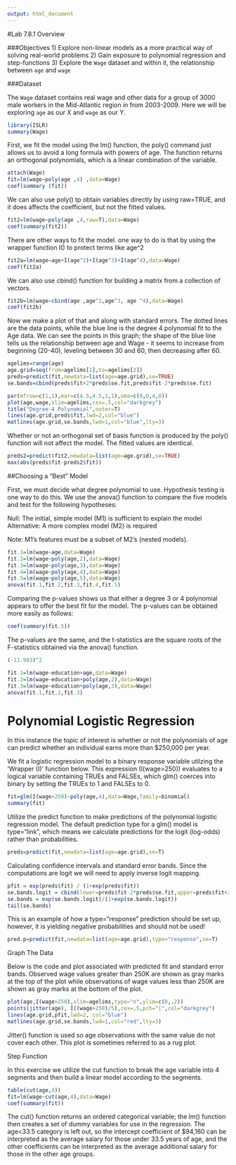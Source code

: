 ```yaml
---
output: html_document
---
```


#Lab 7.8.1 Overview

###Objectives
1) Explore non-linear models as a more practical way of solving real-world problems
2) Gain exposure to polynomial regression and step-functions
3) Explore the `Wage` dataset and within it, the relationship between `age` and `wage`

###Dataset

The `Wage` dataset contains real wage and other data for a group of 3000 male workers in the Mid-Atlantic region in from 2003-2009. Here we will be exploring `age` as our X and `wage` as our Y.

```R
library(ISLR)
summary(Wage)
```

First, we fit the model using the lm() function, the poly() command just allows us to avoid a long formula with powers of age. The function returns an orthogonal polynomials, which is a linear combination of the variable.


```R
attach(Wage)
fit=lm(wage∼poly(age ,4) ,data=Wage)
coef(summary (fit))
```

We can also use poly() tp obtain variables directly by using raw=TRUE, and it does affects the coefficient, but not the fitted values.

```R
fit2=lm(wage∼poly(age ,4,raw=T),data=Wage)
coef(summary(fit2))
```

There are other ways to fit the model. one way to do is that by using the wrapper function I() to protect terms like age^2

```R
fit2a=lm(wage∼age+I(age^2)+I(age^3)+I(age^4),data=Wage)
coef(fit2a)
```
We can also use cbind() function for building a matrix from a collection of vectors.

```R
fit2b=lm(wage∼cbind(age ,age^2,age^3, age ^4),data=Wage)
coef(fit2b)
```

Now we make a plot of that and along with standard errors. The dotted lines are the data points, while the blue line is the degree 4 polynomial fit to the Age data. We can see the points in this graph; the shape of the blue line tells us the relationship between age and Wage -  it seems to increase from beginning (20-40), leveling between 30 and 60, then decreasing after 60.

```R
agelims=range(age)
age.grid=seq(from=agelims[1],to=agelims[2])
preds=predict(fit,newdata=list(age=age.grid),se=TRUE)
se.bands=cbind(preds$fit+2*preds$se.fit,preds$fit-2*preds$se.fit)
```
``` R
par(mfrow=c(1,1),mar=c(4.5,4.5,1,1),oma=c(0,0,4,0))
plot(age,wage,xlim=agelims,cex=.5,col="darkgrey")
title("Degree-4 Polynomial",outer=T)
lines(age.grid,preds$fit,lwd=2,col="blue")
matlines(age.grid,se.bands,lwd=1,col="blue",lty=3)
```
Whether or not an orthogonal set of basis function is produced by the poly() function will not affect the model. The fitted values are identical.

```R
preds2=predict(fit2,newdata=list(age=age.grid),se=TRUE)
max(abs(preds$fit-preds2$fit))
```

##Choosing a "Best" Model

First, we must decide what degree polynomial to use. Hypothesis testing is one way to do this. We use the anova() function to compare the five models and test for the following hypotheses:

Null: The initial, simple model (M1) is sufficient to explain the model Alternative: A more complex model (M2) is required

Note: M1’s features must be a subset of M2’s (nested models).

```R
fit.1=lm(wage~age,data=Wage)
fit.2=lm(wage~poly(age,2),data=Wage)
fit.3=lm(wage~poly(age,3),data=Wage)
fit.4=lm(wage~poly(age,4),data=Wage)
fit.5=lm(wage~poly(age,5),data=Wage)
anova(fit.1,fit.2,fit.3,fit.4,fit.5)
```

Comparing the p-values shows us that either a degree 3 or 4 polynomial appears to offer the best fit for the model.
The p-values can be obtained more easily as follows:

```R
coef(summary(fit.5))
```

The p-values are the same, and the t-statistics are the square roots of the F-statistics obtained via the anova() function.

```R
(-11.983)^2
```

```R
fit.1=lm(wage~education+age,data=Wage)
fit.2=lm(wage~education+poly(age,2),data=Wage)
fit.3=lm(wage~education+poly(age,3),data=Wage)
anova(fit.1,fit.2,fit.3)
```

# Polynomial Logistic Regression

In this instance the topic of interest is whether or not the polynomials of age can predict whether an individual earns more than $250,000 per year.

We fit a logistic regression model to a binary response variable utilzing the 'Wrapper (I)' function below. This expression (I(wage>250)) evaluates to a logical variable containing TRUEs and FALSEs, which glm() coerces into binary by setting the TRUEs to 1 and FALSEs to 0. 

```R
fit=glm(I(wage>250)~poly(age,4),data=Wage,family=binomial)
summary(fit)
```

Utilize the predict function to make predictions of the polynomial logistic regression model. The default prediction type for a glm() model is type="link", which means we calculate predictions for the logit (log-odds) rather than probabilities.

```R
preds=predict(fit,newdata=list(age=age.grid),se=T)
```

Calculating confidence intervals and standard error bands. Since the computations are logit we will need to apply inverse logit mapping.

```R
pfit = exp(preds$fit) / (1+exp(preds$fit))
se.bands.logit = cbind(lower=preds$fit-2*preds$se.fit,upper=preds$fit+2*preds$se.fit)
se.bands = exp(se.bands.logit)/(1+exp(se.bands.logit))
tail(se.bands)
```

This is an example of how a type="response" prediction should be set up, however, it is yielding negative probabilities and should not be used!

```R
pred.p=predict(fit,newdata=list(age=age.grid),type="response",se=T)
```

Graph The Data

Below is the code and plot associated with predicted fit and standard error bands. Observed wage values greater than 250K are shown as gray marks at the top of the plot while observations of wage values less than 250K are shown as gray marks at the bottom of the plot.

```R
plot(age,I(wage>250),xlim=agelims,type="n",ylim=c(0,.2))
points(jitter(age), I((wage>250)/5),cex=.5,pch="|",col="darkgrey")
lines(age.grid,pfit,lwd=2, col="blue")
matlines(age.grid,se.bands,lwd=1,col="red",lty=3)
```

Jitter() function is used so age observations with the same value do not cover each other.
This plot is sometimes referred to as a rug plot.

Step Function

In this exercise we utilize the cut function to break the age variable into 4 segments and then build a linear model according to the segments.

```R
table(cut(age,4))
fit=lm(wage~cut(age,4),data=Wage)
coef(summary(fit))
```

The cut() function returns an ordered categorical variable; the lm() function then creates a set of dummy variables for use in the regression. The age<33.5 category is left out, so the intercept coefficient of $94,160 can be interpreted as the average salary for those under 33.5 years of age, and the other coefficients can be interpreted as the average additional salary for those in the other age groups.
